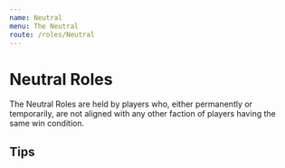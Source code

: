 ```yaml
---
name: Neutral
menu: The Neutral
route: /roles/Neutral
---
```


# Neutral Roles

The Neutral Roles are held by players who, either permanently or temporarily, are not aligned with any other faction of players having the same win condition.

## Tips
